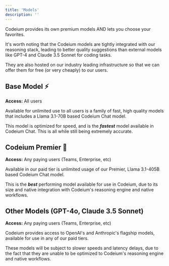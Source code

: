 ```yaml
---
title: 'Models'
description: ''
---
```


Codeium provides its own premium models AND lets you choose your favorites.

It's worth noting that the Codeium models are tightly integrated with our reasoning stack, leading to better quality suggestions than external models like GPT-4 and Claude 3.5 Sonnet for coding tasks. 

They are also hosted on our industry leading infrastructure so that we can offer them for free (or very cheaply) to our users.  



## Base Model ⚡

**Access:** All users

Available for unlimited use to all users is a family of fast, high quality models that includes a Llama 3.1-70B based Codeium Chat model.

This model is optimized for speed, and is the **_fastest_** model available in Codeium Chat. This is all while still being extremely accurate.



## Codeium Premier 🚀


**Access:** Any paying users (Teams, Enterprise, etc)

Available in our paid tier is unlimited usage of our Premier, Llama 3.1-405B based Codeium Chat model. 

This is the **_best_** performing model available for use in Codeium, due to its size and native integration with Codeium's reasoning engine and native workflows. 

## Other Models (GPT-4o, Claude 3.5 Sonnet)

**Access:** Any paying users (Teams, Enterprise, etc)

Codeium provides access to OpenAI's and Anthropic's flagship models, available for use in any of our paid tiers. 

These models will be subject to slower speeds and latency delays, due to the fact that they are unable to be optimized to Codeium's reasoning engine and native workflows. 



